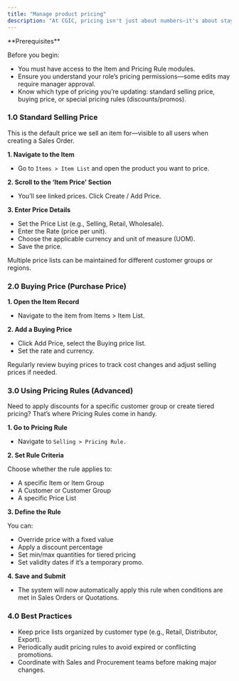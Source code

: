 ```yaml
---
title: "Manage product pricing"
description: "At CGIC, pricing isn't just about numbers—it's about staying competitive, profitable, and aligned with our customers’ expectations. Whether you're setting base prices, special customer rates, or updating prices for raw materials, our system makes it easy to manage and track it all."
---
```


<Info>
  **Prerequisites**

  Before you begin:

  - You must have access to the Item and Pricing Rule modules.
  - Ensure you understand your role’s pricing permissions—some edits may require manager approval.
  - Know which type of pricing you’re updating: standard selling price, buying price, or special pricing rules (discounts/promos).
</Info>

### 1.0 Standard Selling Price

This is the default price we sell an item for—visible to all users when creating a Sales Order.

**1. Navigate to the Item**

- Go to `Items > Item List` and open the product you want to price.

**2. Scroll to the ‘Item Price’ Section**

- You’ll see linked prices. Click Create / Add Price.

**3. Enter Price Details**

- Set the Price List (e.g., Selling, Retail, Wholesale).
- Enter the Rate (price per unit).
- Choose the applicable currency and unit of measure (UOM).
- Save the price.

<Note>
  Multiple price lists can be maintained for different customer groups or regions.
</Note>

### 2.0 Buying Price (Purchase Price)

**1. Open the Item Record**

- Navigate to the item from Items \> Item List.

**2. Add a Buying Price**

- Click Add Price, select the Buying price list.
- Set the rate and currency.

<Tip>
  Regularly review buying prices to track cost changes and adjust selling prices if needed.
</Tip>

### 3.0 Using Pricing Rules (Advanced)

Need to apply discounts for a specific customer group or create tiered pricing? That’s where Pricing Rules come in handy.

**1. Go to Pricing Rule**

- Navigate to `Selling > Pricing Rule.`

**2. Set Rule Criteria**

Choose whether the rule applies to:

- A specific Item or Item Group
- A Customer or Customer Group
- A specific Price List

**3. Define the Rule**

You can:

- Override price with a fixed value
- Apply a discount percentage
- Set min/max quantities for tiered pricing
- Set validity dates if it’s a temporary promo.

**4. Save and Submit**

- The system will now automatically apply this rule when conditions are met in Sales Orders or Quotations.

### 4.0 Best Practices

- Keep price lists organized by customer type (e.g., Retail, Distributor, Export).
- Periodically audit pricing rules to avoid expired or conflicting promotions.
- Coordinate with Sales and Procurement teams before making major changes.